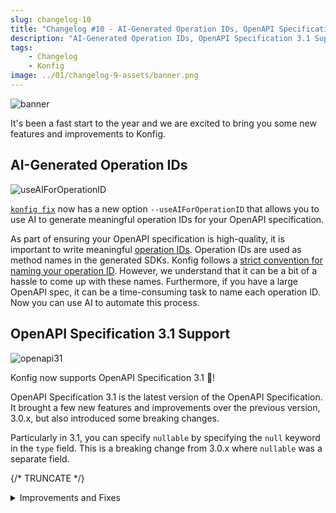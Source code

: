 ```yaml
---
slug: changelog-10
title: "Changelog #10 - AI-Generated Operation IDs, OpenAPI Specification 3.1 Support"
description: "AI-Generated Operation IDs, OpenAPI Specification 3.1 Support"
tags:
    - Changelog
    - Konfig
image: ../01/changelog-9-assets/banner.png
---
```


![banner](../01/changelog-9-assets/banner.png)

It's been a fast start to the year and we are excited to bring you some new
features and improvements to Konfig.

## AI-Generated Operation IDs

![useAIForOperationID](./changelog-10-assets/use-ai-for-operation-id.png)

[`konfig fix`](https://www.npmjs.com/package/konfig-cli#konfig-fix) now has a new option `--useAIForOperationID` that
allows you to use AI to generate meaningful operation IDs for your OpenAPI
specification.

As part of ensuring your OpenAPI specification is high-quality, it is important
to write meaningful [operation
IDs](https://swagger.io/specification/#operationId).  Operation IDs are used as
method names in the generated SDKs. Konfig follows a [strict convention for
naming your operation ID](/docs/tutorials/naming-operation-ids). However, we
understand that it can be a bit of a hassle to come up with these names.
Furthermore, if you have a large OpenAPI spec, it can be a time-consuming task
to name each operation ID. Now you can use AI to automate this process.

## OpenAPI Specification 3.1 Support

![openapi31](./changelog-10-assets/openapi31.png)

Konfig now supports OpenAPI Specification 3.1 🎉!

OpenAPI Specification 3.1 is the latest version of the OpenAPI Specification. It
brought a few new features and improvements over the previous version, 3.0.x,
but also introduced some breaking changes.

Particularly in 3.1, you can specify `nullable` by specifying the `null` keyword
in the `type` field. This is a breaking change from 3.0.x where `nullable` was a
separate field.

{/* TRUNCATE */}

<details>
<summary>Improvements and Fixes</summary>
- Allow mocking of methods using [Moq](https://github.com/devlooped/moq) in C#
- Render markdown for operation description in docs portal
- Support use of `requests` library in snippet generator instead of Python SDK in docs portal
- Improve styling of `README.md` in Java SDK
- Allow use of `konfig fix` without a `konfig.yaml`
- Fix handling of discriminated unions in Python SDK
- Fix TypeScript SDK snippet generation when non-object type request body parameter and non-request body parameters exists
- Fix namespace naming in generated TypeScript SDK snippet in docs portal
- Fix request body array not being validated in docs portal
- Fix response dropdowns not opening in docs portal
- Fix array "add item" button not working in some case in docs portal
- Fix request body parameter not being generated for snippets besides TypeScript and Python in docs portal
- Fix search bar not working when markdown documentation is not configured in docs portal
- Fix JSON input to strictly validate JSON values in docs portal. JSON type inputs previously accepted any value that passed `JSON.parse` which includes numbers, strings, and booleans.
- Fix request body property not being validated in docs portal
- Fix client-side validation for UUID parameters in docs portal
</details>